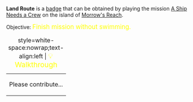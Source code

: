 '''Land Route''' is a [[Badges|badge]] that can be obtained by playing the mission [[A Ship Needs a Crew]] on the island of [[Morrow's Reach]].

Objective: <big style="color:yellow">Finish mission without swimming.</big>

{| class="mw-collapsible mw-collapsed"
|+ style=white-space:nowrap;text-align:left | <big style="color:yellow">💡 Walkthrough</big>
|-
| Please contribute...
|}